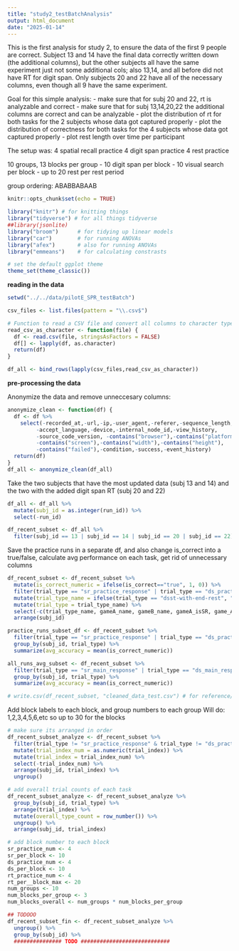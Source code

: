 ```yaml
---
title: "study2_testBatchAnalysis"
output: html_document
date: "2025-01-14"
---
```

This is the first analysis for study 2, to ensure the data of the first 9 people are correct. Subject 13 and 14 have the final data correctly written down (the additional columns), but the other subjects all have the same experiment just not some additional cols; also 13,14, and all before did not have RT for digit span. Only subjects 20 and 22 have all of the necessary columns, even though all 9 have the same experiment.

Goal for this simple analysis: 
- make sure that for subj 20 and 22, rt is analyzable and correct
- make sure that for subj 13,14,20,22 the additional columns are correct and can be analyzable
- plot the distribution of rt for both tasks for the 2 subjects whose data got captured properly
- plot the distribution of correctness for both tasks for the 4 subjects whose data got captured properly
- plot rest length over time per participant 

The setup was:
4 spatial recall practice
4 digit span practice
4 rest practice

10 groups, 13 blocks per group
- 10 digit span per block
- 10 visual search per block
- up to 20 rest per rest period

group ordering: ABABBABAAB

```r
knitr::opts_chunk$set(echo = TRUE)
```

```r
library("knitr") # for knitting things
library("tidyverse") # for all things tidyverse
##library(jsonlite)
library("broom")      # for tidying up linear models 
library("car")        # for running ANOVAs
library("afex")       # also for running ANOVAs
library("emmeans")    # for calculating constrasts

# set the default ggplot theme 
theme_set(theme_classic())
```

**reading in the data**
``` r
setwd("../../data/pilotE_SPR_testBatch")

csv_files <- list.files(pattern = "\\.csv$")

# Function to read a CSV file and convert all columns to character type
read_csv_as_character <- function(file) {
  df <- read.csv(file, stringsAsFactors = FALSE)
  df[] <- lapply(df, as.character)
  return(df)
}

df_all <- bind_rows(lapply(csv_files,read_csv_as_character))
```

**pre-processing the data**

Anonymize the data and remove unneccesary columns:
``` r
anonymize_clean <- function(df) {
  df <- df %>%
    select(-recorded_at,-url,-ip,-user_agent,-referer,-sequence_length,
         -accept_language,-device,-internal_node_id,-view_history,
         -source_code_version, -contains("browser"),-contains("platform"),
         -contains("screen"),-contains("width"),-contains("height"),
         -contains("failed"),-condition,-success,-event_history)
  return(df)
}
df_all <- anonymize_clean(df_all)
```


Take the two subjects that have the most updated data (subj 13 and 14) and the two with the added digit span RT (subj 20 and 22)
``` r
df_all <- df_all %>%
  mutate(subj_id = as.integer(run_id)) %>%
  select(-run_id)

df_recent_subset <- df_all %>%
  filter(subj_id == 13 | subj_id == 14 | subj_id == 20 | subj_id == 22)
```

Save the practice runs in a separate df, and also change is_correct into a true/false, calculate avg performance on each task, get rid of unnecessary columns
``` r
df_recent_subset <- df_recent_subset %>%
  mutate(is_correct_numeric = ifelse(is_correct=="true", 1, 0)) %>%
  filter(trial_type == "sr_practice_response" | trial_type == "ds_practice_response" | trial_type == "rt_practice_trials" | trial_type == "sr_main_response" | trial_type == "ds_main_response" | trial_type == "dsst-with-end-rest" | trial_type == "rt_main_trials") %>%
  mutate(trial_type_name = ifelse(trial_type == "dsst-with-end-rest", "rt_main_trials", trial_type)) %>%
  mutate(trial_type = trial_type_name) %>%
  select(-c(trial_type_name, gameA_name, gameB_name, gameA_isSR, game_A, game_B, backwards, score_an, score_pc, score_ls, is_correct, stimulus, target_shape, final_bonus)) %>%
  arrange(subj_id)

practice_runs_subset_df <- df_recent_subset %>%
  filter(trial_type == "sr_practice_response" | trial_type == "ds_practice_response" | trial_type == "rt_practice_trials") %>%
  group_by(subj_id, trial_type) %>%
  summarize(avg_accuracy = mean(is_correct_numeric))

all_runs_avg_subset <- df_recent_subset %>%
  filter(trial_type == "sr_main_response" | trial_type == "ds_main_response" | trial_type == "rt_main_trials") %>%
  group_by(subj_id, trial_type) %>%
  summarize(avg_accuracy = mean(is_correct_numeric))

# write.csv(df_recent_subset, "cleaned_data_test.csv") # for reference/brainstorming -> delete before github
```


Add block labels to each block, and group numbers to each group
Will do: 1,2,3,4,5,6,etc so up to 30 for the blocks
``` r
# make sure its arranged in order
df_recent_subset_analyze <- df_recent_subset %>%
  filter(trial_type != "sr_practice_response" & trial_type != "ds_practice_response" & trial_type != "rt_practice_trials") %>%
  mutate(trial_index_num = as.numeric(trial_index)) %>%
  mutate(trial_index = trial_index_num) %>%
  select(-trial_index_num) %>%
  arrange(subj_id, trial_index) %>%
  ungroup()

# add overall trial counts of each task
df_recent_subset_analyze <- df_recent_subset_analyze %>%
  group_by(subj_id, trial_type) %>%
  arrange(trial_index) %>%
  mutate(overall_type_count = row_number()) %>%
  ungroup() %>%
  arrange(subj_id, trial_index)

# add block number to each block
sr_practice_num <- 4
sr_per_block <- 10
ds_practice_num <- 4
ds_per_block <- 10
rt_practice_num <- 4
rt_per__block_max <- 20
num_groups <- 10
num_blocks_per_group <- 3
num_blocks_overall <- num_groups * num_blocks_per_group

## TODOOO
df_recent_subset_fin <- df_recent_subset_analyze %>%
  ungroup() %>%
  group_by(subj_id) %>%
  ############### TODO ############################

```
